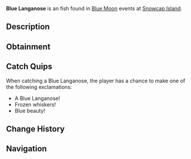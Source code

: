 {{FishInfobox
|image          = Blue Langanose.png
|rarity         = Unusual
|sea            = First Sea
|location       = [[Blue Moon - First Sea]]
|sublocation    = 
|sources        = Fishing Rod
|radar_location = 
|prog_speed     = +15
|xp             = 1880
|weather        = Clear
|time           = 
|season         = Winter
|bait           = Seaweed
|base_weight    = 180
|base_value     = 2850
|weight_range   = 120
|base_chance    = 80
|base_resil     = 62
}}
'''Blue Langanose''' is an {{Rarity|Unusual}} fish found in [[Blue Moon]] events at [[Snowcap Island]].

== Description ==
{{Description|A long fish with a deep blue hue, blending into the icy abyss.|Bestiary Entry}}

== Obtainment ==
{{Description|It probes the clear, cold depths.|Bestiary Hint}}
{{Fish Availability|
Blue Moon/First Sea
|top_rods      = 
Free Spirit Rod\146719.88\107528.64;
Leviathan's Fang Rod\145388.98\127772.43;
Trident Rod\143858.7\86391.48;
Azure Of Lagoon\140007.21\130618.54;
No-Life Rod\131061.19\122272.43;
Resourceful Rod\113127.95\112978.67;
Fang of the Eclipse\122878.14\132449.36;
Wisdom Rod\119107.18\118654.57;
Rapid Rod\119585.25\123836.28;
Egg Rod\119785.24\123654.25;
Rod Of The Exalted One\110068.01\110711.62;
Blazebringer Rod\120281.58\122639.4;
Depthseeker Rod\120089.29\119882.46;
Verdant Shear Rod\119586.93\120109.59;
Zeus Rod\119551.42\121894.92;
Avalanche Rod\118522.93\118320.92;
Challenger's Rod\118087.64\116739.05;
Seraphic Rod\117923.75\120465.19;
Astralhook Rod\117657.98\19259.08;
Ethereal Prism Rod\115888.28\91732.56;
Volcanic Rod\115317.79\114484.76;
Rod Of The Forgotten Fang\113395.42\108690.92;
Rod Of The Depths\112829.68\97588.34;
Steady Rod\62551.57\62476.95
|recommended   = Trident Rod
}}

== Catch Quips ==
When catching a Blue Langanose, the player has a chance to make one of the following exclamations:
* A Blue Langanose!
* Frozen whiskers!
* Blue beauty!

== Change History ==
{{Change History|{{subst:Current Version}}}}

== Navigation ==
{{Fish Navbox|Blue Moon - First Sea}}